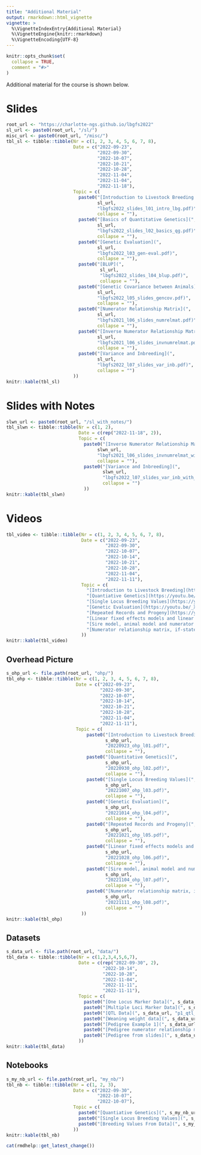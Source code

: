 ```yaml
---
title: "Additional Material"
output: rmarkdown::html_vignette
vignette: >
  %\VignetteIndexEntry{Additional Material}
  %\VignetteEngine{knitr::rmarkdown}
  %\VignetteEncoding{UTF-8}
---
```


```r
knitr::opts_chunk$set(
  collapse = TRUE,
  comment = "#>"
)
```

Additional material for the course is shown below.


# Slides

```r
root_url <- "https://charlotte-ngs.github.io/lbgfs2022" 
sl_url <- paste0(root_url, "/sl/")
misc_url <- paste0(root_url, "/misc/")
tbl_sl <- tibble::tibble(Nr = c(1, 2, 3, 4, 5, 6, 7, 8),
                         Date = c("2022-09-23",
                                  "2022-09-30",
                                  "2022-10-07",
                                  "2022-10-21",
                                  "2022-10-28",
                                  "2022-11-04",
                                  "2022-11-04",
                                  "2022-11-18"),
                         Topic = c(
                           paste0("[Introduction to Livestock Breeding and Genomics](", 
                                  sl_url, 
                                  "lbgfs2022_slides_l01_intro_lbg.pdf)", 
                                  collapse = ""),
                           paste0("[Basics of Quantitative Genetics](", 
                                  sl_url, 
                                  "lbgfs2022_slides_l02_basics_qg.pdf)", 
                                  collapse = ""),
                           paste0("[Genetic Evaluation](",
                                  sl_url,
                                  "lbgfs2022_l03_gen-eval.pdf)",
                                  collapse = ""),
                           paste0("[BLUP](",
                                   sl_url,
                                   "lbgfs2022_slides_l04_blup.pdf)",
                                   collapse = ""),
                           paste0("[Genetic Covariance between Animals](",
                                  sl_url,
                                  "lbgfs2022_l05_slides_gencov.pdf)",
                                  collapse = ""),
                           paste0("[Numerator Relationship Matrix](",
                                  sl_url,
                                  "lbgfs2021_l06_slides_numrelmat.pdf)",
                                  collapse = ""),
                           paste0("[Inverse Numerator Relationship Matrix](",
                                  sl_url,
                                  "lbgfs2021_l06_slides_invnumrelmat.pdf)",
                                  collapse = ""),
                           paste0("[Variance and Inbreeding](",
                                  sl_url,
                                  "lbgfs2022_l07_slides_var_inb.pdf)",
                                  collapse = "")
                         ))
knitr::kable(tbl_sl)
```                         

# Slides with Notes

```r
slwn_url <- paste0(root_url, "/sl_with_notes/")
tbl_slwn <- tibble::tibble(Nr = c(1, 2),
                           Date = c(rep("2022-11-18", 2)),
                           Topic = c(
                             paste0("[Inverse Numerator Relationship Matrix](",
                                  slwn_url,
                                  "lbgfs2021_l06_slides_invnumrelmat_with_notes.pdf)",
                                  collapse = ""),
                             paste0("[Variance and Inbreeding](",
                                    slwn_url,
                                    "lbgfs2022_l07_slides_var_inb_with_notes.pdf)",
                                    collapse = "")
                             ))
knitr::kable(tbl_slwn)
```


# Videos

```r
tbl_video <- tibble::tibble(Nr = c(1, 2, 3, 4, 5, 6, 7, 8),
                            Date = c("2022-09-23",
                                     "2022-09-30",
                                     "2022-10-07",
                                     "2022-10-14",
                                     "2022-10-21",
                                     "2022-10-28",
                                     "2022-11-04",
                                     "2022-11-11"),
                            Topic = c(
                              "[Introduction to Livestock Breeding](https://youtu.be/tp09u8Z5lOM)",
                              "[Quantiative Genetics](https://youtu.be/wBj1ZwkMyR4)",
                              "[Single Locus Breeding Values](https://youtu.be/Ie6ozie2aWA)",
                              "[Genetic Evaluation](https://youtu.be/_X-asWKKRgM)",
                              "[Repeated Records and Progeny](https://youtu.be/_oCnakzpsB0)",
                              "[Linear fixed effects models and linear mixed effects models](https://youtu.be/EFtJcn9XvTs)",
                              "[Sire model, animal model and numerator relationship matrix](https://youtu.be/sQvt-ZtYcgk)",
                              "[Numerator relationship matrix, if-statements and loops in R](https://youtu.be/3uKjJWs2IAI)"
                            ))
knitr::kable(tbl_video)
```


## Overhead Picture

```r
s_ohp_url <- file.path(root_url, "ohp/")
tbl_ohp <- tibble::tibble(Nr = c(1, 2, 3, 4, 5, 6, 7, 8),
                          Date = c("2022-09-23",
                                   "2022-09-30",
                                   "2022-10-07",
                                   "2022-10-14",
                                   "2022-10-21",
                                   "2022-10-28",
                                   "2022-11-04",
                                   "2022-11-11"),
                          Topic = c(
                              paste0("[Introduction to Livestock Breeding](", 
                                     s_ohp_url, 
                                     "20220923_ohp_l01.pdf)", 
                                     collapse = ""),
                              paste0("[Quantitative Genetics](", 
                                     s_ohp_url, 
                                     "20220930_ohp_l02.pdf)", 
                                     collapse = ""),
                              paste0("[Single Locus Breeding Values](", 
                                     s_ohp_url, 
                                     "20221007_ohp_l03.pdf)", 
                                     collapse = ""),
                              paste0("[Genetic Evaluation](", 
                                     s_ohp_url, 
                                     "20221014_ohp_l04.pdf)", 
                                     collapse = ""),
                              paste0("[Repeated Records and Progeny](", 
                                     s_ohp_url, 
                                     "20221021_ohp_l05.pdf)", 
                                     collapse = ""),
                              paste0("[Linear fixed effects models and linear mixed effects models](", 
                                     s_ohp_url, 
                                     "20221028_ohp_l06.pdf)", 
                                     collapse = ""),
                              paste0("[Sire model, animal model and numerator relationship matrix](", 
                                     s_ohp_url, 
                                     "20221104_ohp_l07.pdf)", 
                                     collapse = ""),
                              paste0("[Numerator relationship matrix, if-statements and loops in R](",
                                     s_ohp_url,
                                     "20221111_ohp_l08.pdf)",
                                     collapse = "")
                            ))
knitr::kable(tbl_ohp)
```


## Datasets

```r
s_data_url <- file.path(root_url, "data/")
tbl_data <- tibble::tibble(Nr = c(1,2,3,4,5,6,7),
                           Date = c(rep("2022-09-30", 2),
                                    "2022-10-14",
                                    "2022-10-28",
                                    "2022-11-04",
                                    "2022-11-11",
                                    "2022-11-11"),
                           Topic = c(
                             paste0("[One Locus Marker Data](", s_data_url, "p1_mrk_one_locus.csv)", collapse = ""),
                             paste0("[Multiple Loci Marker Data](", s_data_url, "p1_mrk_5_loci.csv)", collapse = ""),
                             paste0("[QTL Data](", s_data_url, "p1_qtl_1_loci.csv)", collapse = ""),
                             paste0("[Weaning weight data](", s_data_url, "beef_data_bc.csv)", collapse = ""),
                             paste0("[Pedigree Example 1](", s_data_url, "ped_ex1.csv)", collapse = ""),
                             paste0("[Pedigree numerator relationship matrix](", s_data_url, "ped_num_rel_mat.csv)", collapse = ""),
                             paste0("[Pedigree from slides](", s_data_url,"ped_sl_rel_mat.csv)", collapse = "")
                           ))
knitr::kable(tbl_data)
```


## Notebooks

```r
s_my_nb_url <- file.path(root_url, "my_nb/")
tbl_nb <- tibble::tibble(Nr = c(1, 2, 3),
                         Date = c("2022-09-30",
                                  "2022-10-07",
                                  "2022-10-07"),
                         Topic = c(
                           paste0("[Quantiative Genetics](", s_my_nb_url, "qg_data_demo.nb.html)", collapse = ""),
                           paste0("[Single Locus Breeding Values](", s_my_nb_url, "20221007_single_locus_bv.nb.html)", collapse = ""),
                           paste0("[Breeding Values From Data](", s_my_nb_url, "qg_estimate_bv.nb.html)", collapse = "")
                         ))
knitr::kable(tbl_nb)
```


```r
cat(rmdhelp::get_latest_change())
```

